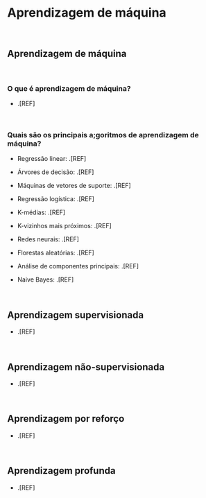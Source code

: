 # **Aprendizagem de máquina** {#aprendizagem-maquina-cap}

<br>

## Aprendizagem de máquina {#aprendizagem-maquina}

<br>

### O que é aprendizagem de máquina?

-   .[REF]

<br>

### Quais são os principais a;goritmos de aprendizagem de máquina?

-  Regressão linear: .[REF]

-  Árvores de decisão: .[REF]

-  Máquinas de vetores de suporte: .[REF]

-  Regressão logística: .[REF]

-  K-médias: .[REF]

-  K-vizinhos mais próximos: .[REF]

-  Redes neurais: .[REF]

-  Florestas aleatórias: .[REF]

-  Análise de componentes principais: .[REF]

-  Naive Bayes: .[REF]

<br>

## Aprendizagem supervisionada

-   .[REF]

<br>

## Aprendizagem não-supervisionada

-   .[REF]

<br>

## Aprendizagem por reforço

-   .[REF]

<br>

## Aprendizagem profunda

-   .[REF]

<br>
